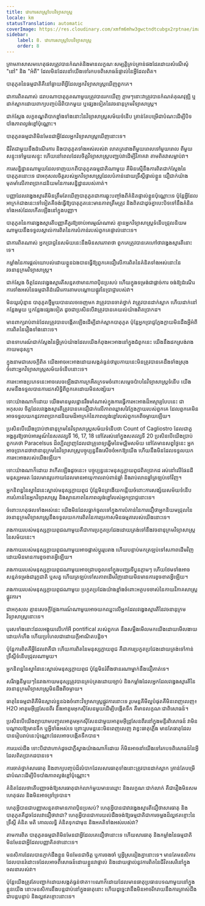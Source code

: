 ```yaml
---
title: វោហារសាស្ត្របែបវិទ្យាសាស្ត្រ
locale: km
statusTranslation: automatic
coverImage: https://res.cloudinary.com/xmfm6mhw3gwctndtcubgx2rptnae/image/upload/v1741354419/small_cover_la_gran_rebelion_28716e29d2.webp
sidebar:
    label: 8. វោហារសាស្ត្របែបវិទ្យាសាស្ត្រ
    order: 8
---
```

គ្រាមភាសាសមហេតុផលត្រូវបានកំណត់និងមានលក្ខណៈសម្បត្តិគ្រប់គ្រាន់ផងដែរដោយសំណើសុំ "នៅ" និង "អំពី" ដែលមិនដែលនាំយើងទៅរកបទពិសោធន៍ផ្ទាល់នៃអ្វីដែលពិត។

បាតុភូតនៃធម្មជាតិគឺនៅឆ្ងាយពីអ្វីដែលអ្នកវិទ្យាសាស្ត្រឃើញពួកគេ។

ជាការពិតណាស់ ដរាបណាបាតុភូតណាមួយត្រូវបានរកឃើញ ភ្លាមៗនោះវាត្រូវបានកំណត់គុណវុឌ្ឍិ ឬដាក់ស្លាកដោយពាក្យបញ្ចប់ដ៏ពិបាកមួយ ឬផ្សេងទៀតនៃវចនានុក្រមវិទ្យាសាស្ត្រ។

ជាក់ស្តែង លក្ខខណ្ឌពិបាកខ្លាំងទាំងនោះនៃវិទ្យាសាស្ត្រសម័យទំនើប គ្រាន់តែបម្រើជាបំណះដើម្បីបិទបាំងភាពល្ងង់ខ្លៅប៉ុណ្ណោះ។

បាតុភូតធម្មជាតិមិនមែនជាអ្វីដែលអ្នកវិទ្យាសាស្ត្រឃើញនោះទេ។

ជីវិតជាមួយនឹងដំណើរការ និងបាតុភូតទាំងអស់របស់វា លាតត្រដាងពីមួយពេលទៅមួយពេល ពីមួយសន្ទុះទៅមួយសន្ទុះ ហើយនៅពេលដែលចិត្តវិទ្យាសាស្ត្របញ្ឈប់វាដើម្បីវិភាគវា តាមពិតវាសម្លាប់វា។

ការសន្និដ្ឋានណាមួយដែលទាញយកពីបាតុភូតធម្មជាតិណាមួយ គឺមិនស្មើនឹងការពិតជាក់ស្តែងនៃបាតុភូតនោះទេ ជាអកុសលចិត្តរបស់អ្នកវិទ្យាសាស្ត្រដែលបំភាន់ដោយទ្រឹស្តីផ្ទាល់ខ្លួន ជឿជាក់យ៉ាងមុតមាំលើភាពប្រាកដនិយមនៃការសន្និដ្ឋានរបស់គាត់។

បញ្ញាដែលវង្វេងស្មារតីមិនត្រឹមតែឃើញបាតុភូតជាការឆ្លុះបញ្ចាំងពីគំនិតផ្ទាល់ខ្លួនប៉ុណ្ណោះទេ ប៉ុន្តែអ្វីដែលអាក្រក់ជាងនេះទៅទៀតគឺចង់ធ្វើឱ្យបាតុភូតនេះមានភាពត្រឹមត្រូវ និងពិតជាដូចគ្នាបេះបិទទៅនឹងគំនិតទាំងអស់ដែលកើតឡើងនៅក្នុងបញ្ញា។

បាតុភូតនៃការវង្វេងស្មារតីបញ្ញាគឺគួរឱ្យចាប់អារម្មណ៍ណាស់ គ្មានអ្នកវិទ្យាសាស្ត្រទំនើបជ្រុលនិយមណាមួយនឹងទទួលស្គាល់ការពិតនៃការបំភាន់របស់ពួកគេផ្ទាល់នោះទេ។

ជាការពិតណាស់ អ្នកប្រាជ្ញនៃសម័យនេះនឹងមិនសារភាពថា ពួកគេត្រូវបានគេហៅថាវង្វេងស្មារតីនោះទេ។

កម្លាំងនៃការផ្តល់យោបល់ដោយខ្លួនឯងបានធ្វើឱ្យពួកគេជឿលើការពិតនៃគំនិតទាំងអស់នោះនៃវចនានុក្រមវិទ្យាសាស្ត្រ។

ជាក់ស្តែង ចិត្តដែលវង្វេងស្មារតីសន្មតថាមានភាពប៉ិនប្រសប់ ហើយក្នុងទម្រង់ជាផ្តាច់ការ ចង់ឱ្យដំណើរការទាំងអស់នៃធម្មជាតិដំណើរការតាមបណ្តោយផ្លូវនៃប្រាជ្ញារបស់វា។

មិនយូរប៉ុន្មាន បាតុភូតថ្មីមួយបានលេចចេញមក វាត្រូវបានចាត់ថ្នាក់ វាត្រូវបានដាក់ស្លាក ហើយដាក់នៅកន្លែងមួយ ឬកន្លែងផ្សេងទៀត ដូចជាប្រសិនបើវាត្រូវបានគេយល់យ៉ាងពិតប្រាកដ។

មានពាក្យរាប់ពាន់ដែលត្រូវបានបង្កើតឡើងដើម្បីដាក់ស្លាកបាតុភូត ប៉ុន្តែអ្នកប្រាជ្ញក្លែងក្លាយមិនដឹងអ្វីអំពីការពិតនៃរឿងទាំងនោះទេ។

ជាឧទាហរណ៍ជាក់ស្តែងនៃអ្វីគ្រប់យ៉ាងដែលយើងកំពុងអះអាងនៅក្នុងជំពូកនេះ យើងនឹងដកស្រង់រាងកាយមនុស្ស។

ក្នុងនាមជាសេចក្តីពិត យើងអាចអះអាងដោយសង្កត់ធ្ងន់ថារូបកាយនេះមិនត្រូវបានគេដឹងទាំងស្រុងចំពោះអ្នកវិទ្យាសាស្ត្រសម័យទំនើបនោះទេ។

ការអះអាងប្រភេទនេះអាចលេចឡើងជាការក្រអឺតក្រទមចំពោះសម្តេចប៉ាបនៃវិទ្យាសាស្ត្រទំនើប យើងសមនឹងទទួលបានការដកសិទ្ធិពីពួកគេដោយមិនសង្ស័យ។

ទោះយ៉ាងណាក៏ដោយ យើងមានមូលដ្ឋានរឹងមាំណាស់ក្នុងការធ្វើការអះអាងដ៏អស្ចារ្យបែបនេះ ជាអកុសល ចិត្តដែលវង្វេងស្មារតីត្រូវបានគេជឿជាក់លើភាពឈ្លាសវៃក្លែងក្លាយរបស់ពួកគេ ដែលពួកគេមិនអាចទទួលយកនូវភាពប្រាកដនិយមដ៏អាក្រក់នៃភាពល្ងង់ខ្លៅរបស់ពួកគេពីចម្ងាយឡើយ។

ប្រសិនបើយើងប្រាប់ឋានានុក្រមនៃវិទ្យាសាស្ត្រសម័យទំនើបថា Count of Cagliostro ដែលជាតួអង្គគួរឱ្យចាប់អារម្មណ៍នៃសតវត្សទី 16, 17, 18 នៅតែរស់នៅក្នុងសតវត្សទី 20 ប្រសិនបើយើងប្រាប់ពួកគេថា Paracelsus ដ៏ល្បីល្បាញដែលជាគ្រូពេទ្យឆ្នើមនៃមជ្ឈិមសម័យ នៅតែមានសព្វថ្ងៃនេះ អ្នកអាចប្រាកដថាឋានានុក្រមនៃវិទ្យាសាស្ត្របច្ចុប្បន្ននឹងសើចចំអកឱ្យយើង ហើយនឹងមិនដែលទទួលយកការអះអាងរបស់យើងឡើយ។

ទោះយ៉ាងណាក៏ដោយ វាកើតឡើងដូចនេះ៖ បច្ចុប្បន្ននេះមនុស្សក្លាយពូជពិតប្រាកដ រស់នៅលើផែនដី មនុស្សអមតៈដែលមានរូបកាយដែលមានអាយុកាលរាប់ពាន់ឆ្នាំ និងរាប់លានឆ្នាំត្រឡប់ទៅវិញ។

អ្នកនិពន្ធនៃស្នាដៃនេះស្គាល់មនុស្សក្លាយពូជ ប៉ុន្តែមិនព្រងើយកន្តើយចំពោះការសង្ស័យសម័យទំនើប ការបំភាន់នៃអ្នកវិទ្យាសាស្ត្រ និងស្ថានភាពនៃភាពល្ងង់ខ្លៅរបស់អ្នកប្រាជ្ញនោះទេ។

ចំពោះហេតុផលទាំងអស់នេះ យើងមិនដែលធ្លាក់ចូលទៅក្នុងការបំភាន់នៃការជឿថាអ្នកនិយមជ្រុលនៃវចនានុក្រមវិទ្យាសាស្ត្រនឹងទទួលយកការពិតនៃការប្រកាសមិនធម្មតារបស់យើងនោះទេ។

រាងកាយរបស់មនុស្សក្លាយពូជណាមួយគឺជាការប្រកួតប្រជែងដោយត្រង់ទៅនឹងវចនានុក្រមវិទ្យាសាស្ត្រនៃសម័យនេះ។

រាងកាយរបស់មនុស្សក្លាយពូជណាមួយអាចផ្លាស់ប្តូររូបរាង ហើយបន្ទាប់មកត្រឡប់ទៅសភាពដើមវិញដោយមិនមានការខូចខាតអ្វីឡើយ។

រាងកាយរបស់មនុស្សក្លាយពូជណាមួយអាចជ្រាបចូលទៅក្នុងបញ្ឈរទីបួនភ្លាមៗ ហើយថែមទាំងអាចសន្មត់ទម្រង់ជារុក្ខជាតិ ឬសត្វ ហើយត្រឡប់ទៅសភាពដើមវិញដោយមិនមានការខូចខាតអ្វីឡើយ។

រាងកាយរបស់មនុស្សក្លាយពូជណាមួយ ប្រកួតប្រជែងយ៉ាងខ្លាំងចំពោះអត្ថបទចាស់នៃកាយវិភាគសាស្ត្រផ្លូវការ។

ជាអកុសល គ្មានសេចក្តីថ្លែងការណ៍ណាមួយអាចយកឈ្នះលើអ្នកដែលវង្វេងស្មារតីនៃវចនានុក្រមវិទ្យាសាស្ត្រនោះទេ។

បុរសទាំងនោះដែលអង្គុយលើកៅអី pontifical របស់ពួកគេ នឹងសម្លឹងមើលមកយើងដោយមើលងាយ ដោយកំហឹង ហើយប្រហែលជាដោយក្តីអាណិតបន្តិច។

ប៉ុន្តែការពិតគឺអ្វីដែលវាគឺជា ហើយការពិតនៃមនុស្សក្លាយពូជ គឺជាការប្រកួតប្រជែងដោយត្រង់ទៅកាន់ទ្រឹស្តីទំនើបជ្រុលណាមួយ។

អ្នកនិពន្ធនៃស្នាដៃនេះស្គាល់មនុស្សក្លាយពូជ ប៉ុន្តែមិនរំពឹងថានរណាម្នាក់នឹងជឿគាត់ទេ។

សរីរាង្គនីមួយៗនៃរាងកាយមនុស្សត្រូវបានគ្រប់គ្រងដោយច្បាប់ និងកម្លាំងដែលអ្នកដែលវង្វេងស្មារតីនៃវចនានុក្រមវិទ្យាសាស្ត្រមិនដឹងពីចម្ងាយ។

ធាតុនៃធម្មជាតិគឺមិនស្គាល់ខ្លួនឯងចំពោះវិទ្យាសាស្ត្រផ្លូវការនោះទេ រូបមន្តគីមីល្អបំផុតគឺមិនពេញលេញ៖ H2O អាតូមអ៊ីដ្រូសែនពីរ និងអាតូមអុកស៊ីសែនមួយដើម្បីបង្កើតទឹក គឺមានលក្ខណៈជាពិសោធន៍។

ប្រសិនបើយើងព្យាយាមបញ្ចូលអាតូមអុកស៊ីសែនជាមួយអាតូមអ៊ីដ្រូសែនពីរនៅក្នុងមន្ទីរពិសោធន៍ វាមិនបណ្តាលឱ្យមានទឹក ឬអ្វីទាំងអស់ទេ ព្រោះរូបមន្តនេះមិនពេញលេញ វាខ្វះធាតុភ្លើង មានតែធាតុដែលបានរៀបរាប់នេះប៉ុណ្ណោះដែលអាចបង្កើតទឹកបាន។

ការយល់ដឹង ទោះបីជាវាហាក់ដូចជាភ្លឺស្វាងយ៉ាងណាក៏ដោយ ក៏មិនអាចនាំយើងទៅរកបទពិសោធន៍នៃអ្វីដែលពិតប្រាកដបានទេ។

ការចាត់ថ្នាក់សារធាតុ និងពាក្យបញ្ចប់ដ៏លំបាកដែលសារធាតុទាំងនោះត្រូវបានដាក់ស្លាក គ្រាន់តែបម្រើជាបំណះដើម្បីបិទបាំងភាពល្ងង់ខ្លៅប៉ុណ្ណោះ។

គំនិតដែលថាតើបញ្ញាចង់ឱ្យសារធាតុជាក់លាក់មួយមានឈ្មោះ និងលក្ខណៈជាក់លាក់ គឺជារឿងមិនសមហេតុផល និងមិនអាចទ្រាំទ្របាន។

ហេតុអ្វីបានជាបញ្ញាសន្មតថាមានភាពប៉ិនប្រសប់? ហេតុអ្វីបានជាវាវង្វេងស្មារតីជឿថាសារធាតុ និងបាតុភូតគឺដូចដែលវាជឿថាវាជា? ហេតុអ្វីបានជាការយល់ដឹងចង់ឱ្យធម្មជាតិជាការចម្លងដ៏ល្អឥតខ្ចោះនៃទ្រឹស្តី គំនិត មតិ គោលលទ្ធិ គំនិតទុកជាមុន និងអគតិទាំងអស់របស់វា?

តាមការពិត បាតុភូតធម្មជាតិមិនមែនជាអ្វីដែលគេជឿថានោះទេ ហើយសារធាតុ និងកម្លាំងនៃធម្មជាតិមិនមែនជាអ្វីដែលបញ្ញាគិតថានោះទេ។

មនសិការដែលបានភ្ញាក់ដឹងខ្លួន មិនមែនជាចិត្ត ឬការចងចាំ ឬអ្វីស្រដៀងគ្នានោះទេ។ មានតែមនសិការដែលបានរំដោះទេដែលអាចពិសោធន៍ដោយខ្លួនវាផ្ទាល់ និងដោយផ្ទាល់នូវការពិតនៃជីវិតសេរីនៅក្នុងចលនារបស់វា។

ប៉ុន្តែយើងត្រូវតែបញ្ជាក់ដោយសង្កត់ធ្ងន់ថាតราบណាក៏ដោយដែលមានធាតុប្រធានបទណាមួយនៅក្នុងខ្លួនយើង នោះមនសិការនឹងបន្តជាប់នៅក្នុងធាតុនោះ ហើយដូច្នេះវានឹងមិនអាចរីករាយនឹងការត្រាស់ដឹងជាបន្តបន្ទាប់ និងល្អឥតខ្ចោះនោះទេ។


